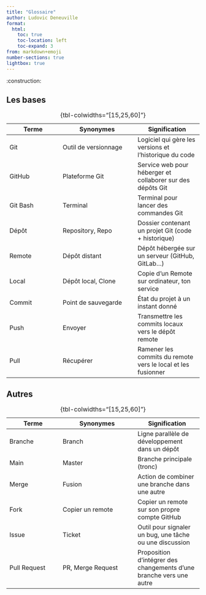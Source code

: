 ```yaml
---
title: "Glossaire"
author: Ludovic Deneuville
format: 
  html:
    toc: true
    toc-location: left
    toc-expand: 3
from: markdown+emoji
number-sections: true
lightbox: true
---
```



:construction:


## Les bases

| Terme            | Synonymes               | Signification  |
|------------------|-------------------------|----------------------|
| Git              | Outil de versionnage    | Logiciel qui gère les versions et l'historique du code |
| GitHub           | Plateforme Git          | Service web pour héberger et collaborer sur des dépôts Git |
| Git Bash         | Terminal                | Terminal pour lancer des commandes Git |
| Dépôt            | Repository, Repo        | Dossier contenant un projet Git (code + historique) |
| Remote           | Dépôt distant           | Dépôt hébergée sur un serveur (GitHub, GitLab…) |
| Local            | Dépôt local, Clone      | Copie d'un Remote sur ordinateur, ton service |
| Commit           | Point de sauvegarde     | État du projet à un instant donné |
| Push             | Envoyer                 | Transmettre les commits locaux vers le dépôt remote |
| Pull             | Récupérer               | Ramener les commits du remote vers le local et les fusionner |

: {tbl-colwidths="[15,25,60]"}




## Autres

| Terme            | Synonymes               | Signification  |
|------------------|-------------------------|----------------------|
| Branche          | Branch                  | Ligne parallèle de développement dans un dépôt |
| Main             | Master                  | Branche principale (tronc) |
| Merge            | Fusion                  | Action de combiner une branche dans une autre |
| Fork             | Copier un remote        | Copier un remote sur son propre compte GitHub |
| Issue            | Ticket                  | Outil pour signaler un bug, une tâche ou une discussion |
| Pull Request     | PR, Merge Request       | Proposition d'intégrer des changements d'une branche vers une autre |

: {tbl-colwidths="[15,25,60]"}